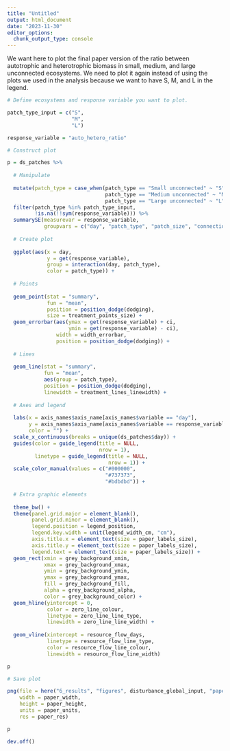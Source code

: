 ```yaml
---
title: "Untitled"
output: html_document
date: "2023-11-30"
editor_options: 
  chunk_output_type: console
---
```


We want here to plot the final paper version of the ratio between autotrophic and heterotrophic biomass in small, medium, and large unconnected ecosystems. We need to plot it again instead of using the plots we used in the analysis because we want to have S, M, and L in the legend.

```r

# Define ecosystems and response variable you want to plot.

patch_type_input = c("S",
                     "M",
                     "L")

response_variable = "auto_hetero_ratio"
```

```r

# Construct plot

p = ds_patches %>%
  
  # Manipulate
  
  mutate(patch_type = case_when(patch_type == "Small unconnected" ~ "S",
                                patch_type == "Medium unconnected" ~ "M",
                                patch_type == "Large unconnected" ~ "L")) %>%
  filter(patch_type %in% patch_type_input,
         !is.na(!!sym(response_variable))) %>%
  summarySE(measurevar = response_variable,
            groupvars = c("day", "patch_type", "patch_size", "connection")) %>%
  
  # Create plot
  
  ggplot(aes(x = day,
             y = get(response_variable),
             group = interaction(day, patch_type),
             color = patch_type)) +
  
  # Points
  
  geom_point(stat = "summary",
             fun = "mean",
             position = position_dodge(dodging),
             size = treatment_points_size) +
  geom_errorbar(aes(ymax = get(response_variable) + ci,
                    ymin = get(response_variable) - ci),
                width = width_errorbar,
                position = position_dodge(dodging)) +
  
  # Lines
  
  geom_line(stat = "summary",
            fun = "mean",
            aes(group = patch_type),
            position = position_dodge(dodging),
            linewidth = treatment_lines_linewidth) +
  
  # Axes and legend
  
  labs(x = axis_names$axis_name[axis_names$variable == "day"],
       y = axis_names$axis_name[axis_names$variable == response_variable],
       color = "") +
  scale_x_continuous(breaks = unique(ds_patches$day)) +
  guides(color = guide_legend(title = NULL,
                              nrow = 1),
         linetype = guide_legend(title = NULL,
                                 nrow = 1)) +
  scale_color_manual(values = c("#000000",
                                "#737373",
                                "#bdbdbd")) +
  
  # Extra graphic elements
  
  theme_bw() +
  theme(panel.grid.major = element_blank(),
        panel.grid.minor = element_blank(),
        legend.position = legend_position,
        legend.key.width = unit(legend_width_cm, "cm"),
        axis.title.x = element_text(size = paper_labels_size),
        axis.title.y = element_text(size = paper_labels_size),
        legend.text = element_text(size = paper_labels_size)) +
  geom_rect(xmin = grey_background_xmin, 
            xmax = grey_background_xmax,
            ymin = grey_background_ymin, 
            ymax = grey_background_ymax, 
            fill = grey_background_fill, 
            alpha = grey_background_alpha,
            color = grey_background_color) + 
  geom_hline(yintercept = 0,
             color = zero_line_colour,
             linetype = zero_line_line_type,
             linewidth = zero_line_line_width) +
  
  geom_vline(xintercept = resource_flow_days,
             linetype = resource_flow_line_type,
             color = resource_flow_line_colour,
             linewidth = resource_flow_line_width)

p
```

```r

# Save plot

png(file = here("6_results", "figures", disturbance_global_input, "paper", "ecosystem_auto_heterotrophic_ratio.png"),
    width = paper_width,
    height = paper_height,
    units = paper_units,
    res = paper_res)

p

dev.off()
```